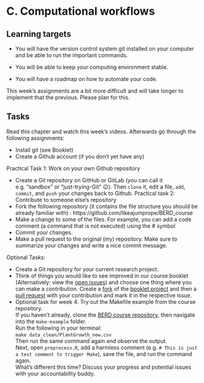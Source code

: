 # C. Computational workflows

::: {.callout-note}
## Learning targets

- You will have the version control system git installed on your computer and be able to run the important commands.

- You will be able to keep your computing environment stable.

- You will have a roadmap on how to automate your code. 
:::

::: {.callout-important}
This week's assignments are a bit more difficult and will take longer to implement
that the previous. Please plan for this.
:::

::: {.callout-caution}
## Tasks

Read this chapter and watch this week's videos. 
Afterwards go through the following assignments:

- Install git (see Booklet)
- Create a Github account (if you don’t yet have any)

Practical Task 1: Work on your own Github repository

- Create a Git repository on GitHub or GitLab (you can call it e.g. "sandbox" or "just-trying-Git" 😉). Then `clone` it, edit a file, `add`, `commit`, and `push` your changes back to Github.
Practical task 2: Contribute to someone else’s repository
- Fork the following repository (it contains the file structure you should be already familiar with) : https://github.com/likeajumprope/BERD_course
- Make a change to some of the files. For example, you can add a code comment (a command that is not executed) using the # symbol
- Commit your changes.
- Make a pull request to the original (my) repository. Make sure to summarize your changes and write a nice commit message.

Optional Tasks:

- Create a Git repository for your current research project.
- Think of things you would like to see improved in our course booklet (Alternatively: view the [open issues](https://github.com/BERD-NFDI/BERD-reproducible-research-course/issues)) and choose one thing where you can make a contribution. Create a [fork](https://github.com/BERD-NFDI/BERD-reproducible-research-course/fork) of the [booklet project](https://github.com/BERD-NFDI/BERD-reproducible-research-course) and then a [pull request](https://github.com/BERD-NFDI/BERD-reproducible-research-course/pulls) with your contribution and mark it in the respective issue.
- Optional task for week 4: Try out the Makefile example from the course repository.  
  If you haven’t already, clone the [BERD course repository](https://github.com/BERD-NFDI/BERD-reproducible-research-course), then navigate into the `make-example` folder.  
  Run the following in your terminal:  
  `make data_clean/PlantGrowth_new.csv`  
  Then run the same command again and observe the output.  
  Next, open `preprocess.R`, add a harmless comment (e.g. `# This is just a test comment to trigger Make`), save the file, and run the command again.  
  What’s different this time?
Discuss your progress and potential issues with your accountability buddy. 

:::
